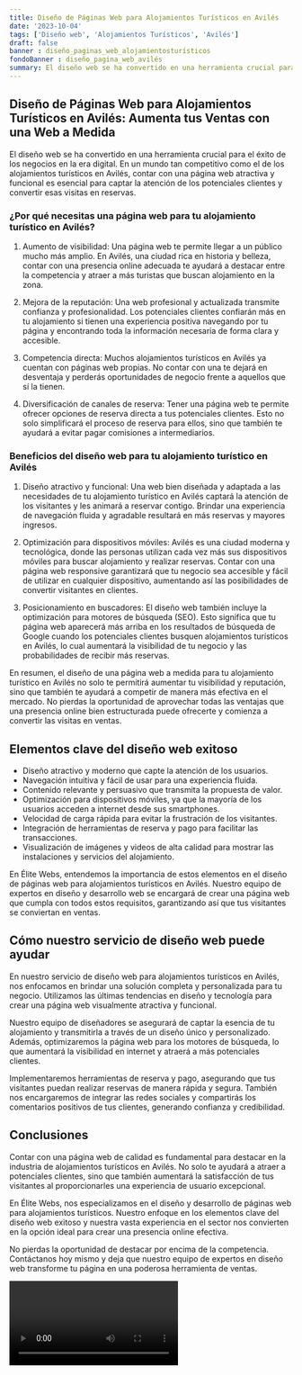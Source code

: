 ```yaml
---
title: Diseño de Páginas Web para Alojamientos Turísticos en Avilés
date: '2023-10-04'
tags: ['Diseño web', 'Alojamientos Turísticos', 'Avilés']
draft: false
banner : diseño_paginas_web_alojamientosturísticos
fondoBanner : diseño_pagina_web_avilés
summary: El diseño web se ha convertido en una herramienta crucial para el éxito de los negocios en la era digital. En un mundo tan competitivo como el de los alojamientos turísticos en Avilés, contar con una página web atractiva y funcional es esencial para captar la atención de los potenciales clientes y convertir esas visitas en reservas.
---
```


## Diseño de Páginas Web para Alojamientos Turísticos en Avilés: Aumenta tus Ventas con una Web a Medida 

El diseño web se ha convertido en una herramienta crucial para el éxito de los negocios en la era digital. En un mundo tan competitivo como el de los alojamientos turísticos en Avilés, contar con una página web atractiva y funcional es esencial para captar la atención de los potenciales clientes y convertir esas visitas en reservas.

### ¿Por qué necesitas una página web para tu alojamiento turístico en Avilés?

1. Aumento de visibilidad: Una página web te permite llegar a un público mucho más amplio. En Avilés, una ciudad rica en historia y belleza, contar con una presencia online adecuada te ayudará a destacar entre la competencia y atraer a más turistas que buscan alojamiento en la zona.

2. Mejora de la reputación: Una web profesional y actualizada transmite confianza y profesionalidad. Los potenciales clientes confiarán más en tu alojamiento si tienen una experiencia positiva navegando por tu página y encontrando toda la información necesaria de forma clara y accesible.

3. Competencia directa: Muchos alojamientos turísticos en Avilés ya cuentan con páginas web propias. No contar con una te dejará en desventaja y perderás oportunidades de negocio frente a aquellos que sí la tienen.

4. Diversificación de canales de reserva: Tener una página web te permite ofrecer opciones de reserva directa a tus potenciales clientes. Esto no solo simplificará el proceso de reserva para ellos, sino que también te ayudará a evitar pagar comisiones a intermediarios.

### Beneficios del diseño web para tu alojamiento turístico en Avilés

1. Diseño atractivo y funcional: Una web bien diseñada y adaptada a las necesidades de tu alojamiento turístico en Avilés captará la atención de los visitantes y les animará a reservar contigo. Brindar una experiencia de navegación fluida y agradable resultará en más reservas y mayores ingresos.

2. Optimización para dispositivos móviles: Avilés es una ciudad moderna y tecnológica, donde las personas utilizan cada vez más sus dispositivos móviles para buscar alojamiento y realizar reservas. Contar con una página web responsive garantizará que tu negocio sea accesible y fácil de utilizar en cualquier dispositivo, aumentando así las posibilidades de convertir visitantes en clientes.

3. Posicionamiento en buscadores: El diseño web también incluye la optimización para motores de búsqueda (SEO). Esto significa que tu página web aparecerá más arriba en los resultados de búsqueda de Google cuando los potenciales clientes busquen alojamientos turísticos en Avilés, lo cual aumentará la visibilidad de tu negocio y las probabilidades de recibir más reservas.

En resumen, el diseño de una página web a medida para tu alojamiento turístico en Avilés no solo te permitirá aumentar tu visibilidad y reputación, sino que también te ayudará a competir de manera más efectiva en el mercado. No pierdas la oportunidad de aprovechar todas las ventajas que una presencia online bien estructurada puede ofrecerte y comienza a convertir las visitas en ventas.

<GifSeo />

<Cta />

## Elementos clave del diseño web exitoso

- Diseño atractivo y moderno que capte la atención de los usuarios.
- Navegación intuitiva y fácil de usar para una experiencia fluida.
- Contenido relevante y persuasivo que transmita la propuesta de valor.
- Optimización para dispositivos móviles, ya que la mayoría de los usuarios acceden a internet desde sus smartphones.
- Velocidad de carga rápida para evitar la frustración de los visitantes.
- Integración de herramientas de reserva y pago para facilitar las transacciones.
- Visualización de imágenes y videos de alta calidad para mostrar las instalaciones y servicios del alojamiento.

En Élite Webs, entendemos la importancia de estos elementos en el diseño de páginas web para alojamientos turísticos en Avilés. Nuestro equipo de expertos en diseño y desarrollo web se encargará de crear una página web que cumpla con todos estos requisitos, garantizando así que tus visitantes se conviertan en ventas.

## Cómo nuestro servicio de diseño web puede ayudar

En nuestro servicio de diseño web para alojamientos turísticos en Avilés, nos enfocamos en brindar una solución completa y personalizada para tu negocio. Utilizamos las últimas tendencias en diseño y tecnología para crear una página web visualmente atractiva y funcional.

Nuestro equipo de diseñadores se asegurará de captar la esencia de tu alojamiento y transmitirla a través de un diseño único y personalizado. Además, optimizaremos la página web para los motores de búsqueda, lo que aumentará la visibilidad en internet y atraerá a más potenciales clientes.

Implementaremos herramientas de reserva y pago, asegurando que tus visitantes puedan realizar reservas de manera rápida y segura. También nos encargaremos de integrar las redes sociales y compartirás los comentarios positivos de tus clientes, generando confianza y credibilidad.

## Conclusiones

Contar con una página web de calidad es fundamental para destacar en la industria de alojamientos turísticos en Avilés. No solo te ayudará a atraer a potenciales clientes, sino que también aumentará la satisfacción de tus visitantes al proporcionarles una experiencia de usuario excepcional.

En Élite Webs, nos especializamos en el diseño y desarrollo de páginas web para alojamientos turísticos. Nuestro enfoque en los elementos clave del diseño web exitoso y nuestra vasta experiencia en el sector nos convierten en la opción ideal para crear una presencia online efectiva.

No pierdas la oportunidad de destacar por encima de la competencia. Contáctanos hoy mismo y deja que nuestro equipo de expertos en diseño web transforme tu página en una poderosa herramienta de ventas.

<Video />

<CtaBot job='Alojamientos Turísticos' city='Avilés'/>

<Gmaps query='Avilés+españa+maps' />